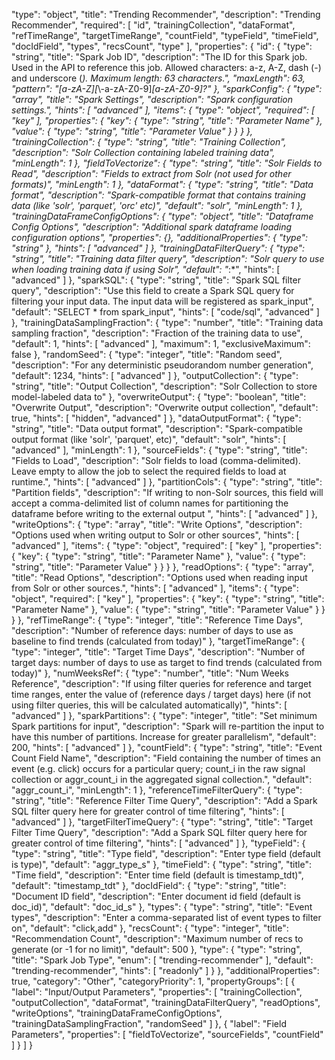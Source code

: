  "type": "object",
  "title": "Trending Recommender",
  "description": "Trending Recommender",
  "required": [
    "id",
    "trainingCollection",
    "dataFormat",
    "refTimeRange",
    "targetTimeRange",
    "countField",
    "typeField",
    "timeField",
    "docIdField",
    "types",
    "recsCount",
    "type"
  ],
  "properties": {
    "id": {
      "type": "string",
      "title": "Spark Job ID",
      "description": "The ID for this Spark job. Used in the API to reference this job. Allowed characters: a-z, A-Z, dash (-) and underscore (_). Maximum length: 63 characters.",
      "maxLength": 63,
      "pattern": "[a-zA-Z][_\\-a-zA-Z0-9]*[a-zA-Z0-9]?"
    },
    "sparkConfig": {
      "type": "array",
      "title": "Spark Settings",
      "description": "Spark configuration settings.",
      "hints": [
        "advanced"
      ],
      "items": {
        "type": "object",
        "required": [
          "key"
        ],
        "properties": {
          "key": {
            "type": "string",
            "title": "Parameter Name"
          },
          "value": {
            "type": "string",
            "title": "Parameter Value"
          }
        }
      }
    },
    "trainingCollection": {
      "type": "string",
      "title": "Training Collection",
      "description": "Solr Collection containing labeled training data",
      "minLength": 1
    },
    "fieldToVectorize": {
      "type": "string",
      "title": "Solr Fields to Read",
      "description": "Fields to extract from Solr (not used for other formats)",
      "minLength": 1
    },
    "dataFormat": {
      "type": "string",
      "title": "Data format",
      "description": "Spark-compatible format that contains training data (like 'solr', 'parquet', 'orc' etc)",
      "default": "solr",
      "minLength": 1
    },
    "trainingDataFrameConfigOptions": {
      "type": "object",
      "title": "Dataframe Config Options",
      "description": "Additional spark dataframe loading configuration options",
      "properties": {},
      "additionalProperties": {
        "type": "string"
      },
      "hints": [
        "advanced"
      ]
    },
    "trainingDataFilterQuery": {
      "type": "string",
      "title": "Training data filter query",
      "description": "Solr query to use when loading training data if using Solr",
      "default": "*:*",
      "hints": [
        "advanced"
      ]
    },
    "sparkSQL": {
      "type": "string",
      "title": "Spark SQL filter query",
      "description": "Use this field to create a Spark SQL query for filtering your input data. The input data will be registered as spark_input",
      "default": "SELECT * from spark_input",
      "hints": [
        "code/sql",
        "advanced"
      ]
    },
    "trainingDataSamplingFraction": {
      "type": "number",
      "title": "Training data sampling fraction",
      "description": "Fraction of the training data to use",
      "default": 1,
      "hints": [
        "advanced"
      ],
      "maximum": 1,
      "exclusiveMaximum": false
    },
    "randomSeed": {
      "type": "integer",
      "title": "Random seed",
      "description": "For any deterministic pseudorandom number generation",
      "default": 1234,
      "hints": [
        "advanced"
      ]
    },
    "outputCollection": {
      "type": "string",
      "title": "Output Collection",
      "description": "Solr Collection to store model-labeled data to"
    },
    "overwriteOutput": {
      "type": "boolean",
      "title": "Overwrite Output",
      "description": "Overwrite output collection",
      "default": true,
      "hints": [
        "hidden",
        "advanced"
      ]
    },
    "dataOutputFormat": {
      "type": "string",
      "title": "Data output format",
      "description": "Spark-compatible output format (like 'solr', 'parquet', etc)",
      "default": "solr",
      "hints": [
        "advanced"
      ],
      "minLength": 1
    },
    "sourceFields": {
      "type": "string",
      "title": "Fields to Load",
      "description": "Solr fields to load (comma-delimited). Leave empty to allow the job to select the required fields to load at runtime.",
      "hints": [
        "advanced"
      ]
    },
    "partitionCols": {
      "type": "string",
      "title": "Partition fields",
      "description": "If writing to non-Solr sources, this field will accept a comma-delimited list of column names for partitioning the dataframe before writing to the external output ",
      "hints": [
        "advanced"
      ]
    },
    "writeOptions": {
      "type": "array",
      "title": "Write Options",
      "description": "Options used when writing output to Solr or other sources",
      "hints": [
        "advanced"
      ],
      "items": {
        "type": "object",
        "required": [
          "key"
        ],
        "properties": {
          "key": {
            "type": "string",
            "title": "Parameter Name"
          },
          "value": {
            "type": "string",
            "title": "Parameter Value"
          }
        }
      }
    },
    "readOptions": {
      "type": "array",
      "title": "Read Options",
      "description": "Options used when reading input from Solr or other sources.",
      "hints": [
        "advanced"
      ],
      "items": {
        "type": "object",
        "required": [
          "key"
        ],
        "properties": {
          "key": {
            "type": "string",
            "title": "Parameter Name"
          },
          "value": {
            "type": "string",
            "title": "Parameter Value"
          }
        }
      }
    },
    "refTimeRange": {
      "type": "integer",
      "title": "Reference Time Days",
      "description": "Number of reference days: number of days to use as baseline to find trends (calculated from today)"
    },
    "targetTimeRange": {
      "type": "integer",
      "title": "Target Time Days",
      "description": "Number of target days: number of days to use as target to find trends (calculated from today)"
    },
    "numWeeksRef": {
      "type": "number",
      "title": "Num Weeks Reference",
      "description": "If using filter queries for reference and target time ranges, enter the value of (reference days / target days) here (if not using filter queries, this will be calculated automatically)",
      "hints": [
        "advanced"
      ]
    },
    "sparkPartitions": {
      "type": "integer",
      "title": "Set minimum Spark partitions for input",
      "description": "Spark will re-partition the input to have this number of partitions. Increase for greater parallelism",
      "default": 200,
      "hints": [
        "advanced"
      ]
    },
    "countField": {
      "type": "string",
      "title": "Event Count Field Name",
      "description": "Field containing the number of times an event (e.g. click) occurs for a particular query; count_i in the raw signal collection or aggr_count_i in the aggregated signal collection.",
      "default": "aggr_count_i",
      "minLength": 1
    },
    "referenceTimeFilterQuery": {
      "type": "string",
      "title": "Reference Filter Time Query",
      "description": "Add a Spark SQL filter query here for greater control of time filtering",
      "hints": [
        "advanced"
      ]
    },
    "targetFilterTimeQuery": {
      "type": "string",
      "title": "Target Filter Time Query",
      "description": "Add a Spark SQL filter query here for greater control of time filtering",
      "hints": [
        "advanced"
      ]
    },
    "typeField": {
      "type": "string",
      "title": "Type field",
      "description": "Enter type field (default is type)",
      "default": "aggr_type_s"
    },
    "timeField": {
      "type": "string",
      "title": "Time field",
      "description": "Enter time field (default is timestamp_tdt)",
      "default": "timestamp_tdt"
    },
    "docIdField": {
      "type": "string",
      "title": "Document ID field",
      "description": "Enter document id field (default is doc_id)",
      "default": "doc_id_s"
    },
    "types": {
      "type": "string",
      "title": "Event types",
      "description": "Enter a comma-separated list of event types to filter on",
      "default": "click,add"
    },
    "recsCount": {
      "type": "integer",
      "title": "Recommendation Count",
      "description": "Maximum number of recs to generate (or -1 for no limit)",
      "default": 500
    },
    "type": {
      "type": "string",
      "title": "Spark Job Type",
      "enum": [
        "trending-recommender"
      ],
      "default": "trending-recommender",
      "hints": [
        "readonly"
      ]
    }
  },
  "additionalProperties": true,
  "category": "Other",
  "categoryPriority": 1,
  "propertyGroups": [
    {
      "label": "Input/Output Parameters",
      "properties": [
        "trainingCollection",
        "outputCollection",
        "dataFormat",
        "trainingDataFilterQuery",
        "readOptions",
        "writeOptions",
        "trainingDataFrameConfigOptions",
        "trainingDataSamplingFraction",
        "randomSeed"
      ]
    },
    {
      "label": "Field Parameters",
      "properties": [
        "fieldToVectorize",
        "sourceFields",
        "countField"
      ]
    }
  ]
}
